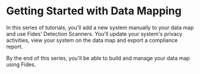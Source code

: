 
# Getting Started with Data Mapping

<TutorialKey duration="15" product="Fides" topic="Data Mapping" video="true" interactive="true"/>

In this series of tutorials, you'll add a new system manually to your data map and use Fides' Detection Scanners. You'll update your system's privacy activities, view your system on the data map and export a compliance report.

By the end of this series, you'll be able to build and manage your data map using Fides.

<VimeoVideo src="https://player.vimeo.com/video/848493584?badge=0&amp;autopause=0&amp;player_id=0&amp;app_id=58479" />

<KeyTutorialWrap>
  <TutorialFeat title="01 | Data Mapping Fundamentals" link="/docs/tutorials/data-mapping-fundamentals"   description="Get an overview of the fundamental terms, requirements and concepts of Data Mapping." duration="6" video="true" interactive="true" />
  <TutorialFeat title="02 | Adding Systems Manually" link="/docs/tutorials/data-mapping-adding-systems-manually"  description="Learn how to add and update systems on your data map manually in the Fides Control." duration="4" interactive="true"  />
  <TutorialFeat title="03 | Automated System Detection" link="/docs/tutorials/data-mapping-system-detection"  description="Run Fides's detection tools to scan your cloud, single sign-on providers and clusters for systems." duration="8" interactive="true" />
  <TutorialFeat title="04 | Data Use & Processing Activities" link="/docs/tutorials/data-mapping-data-uses"   description="Add and update data uses and data processing activities on your systems for accurate reporting." duration="9"  interactive="true" />
  <TutorialFeat title="05 | Data Map & Inventory Reporting" link="/docs/tutorials/data-mapping-reports"   description="Explore the data map, filter your view and export reports to comply with global privacy regulations." duration="9"  interactive="true" />
  <TutorialFeat title="06 | Glossary of Data Mapping" link="/docs/tutorials/data-mapping-glossary"   description="A complete glossary of common Data Mapping and Fides specific terms."/>
</KeyTutorialWrap>



